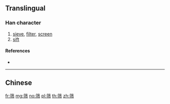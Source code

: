 {{character info/new}}
{{also|篩}}
==Translingual==

===Han character===
{{Han char|rn=118|rad=竹|as=06|sn=12|four=|canj=HLLB}}

# [[sieve]], [[filter]], [[screen]]
# [[sift]]

====References====
* {{Han ref|kx=0884.181|hdz=52965.110|uh=7B5B|ud=31579}}

----

==Chinese==
{{zh-see|篩}}

[[fr:筛]]
[[mg:筛]]
[[no:筛]]
[[pl:筛]]
[[th:筛]]
[[zh:筛]]